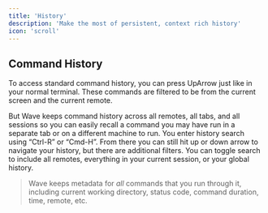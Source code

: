 ```yaml
---
title: 'History'
description: 'Make the most of persistent, context rich history'
icon: 'scroll'
---
```


## Command History
To access standard command history, you can press UpArrow just like in your normal terminal. These commands are filtered to be from the current screen and the current remote.

But Wave keeps command history across all remotes, all tabs, and all sessions so you can easily recall a command you may have run in a separate tab or on a different machine to run. You enter history search using “Ctrl-R” or “Cmd-H”. From there you can still hit up or down arrow to navigate your history, but there are additional filters. You can toggle search to include all remotes, everything in your current session, or your global history.

> Wave keeps metadata for *all* commands that you run through it, including current working directory, status code, command duration, time, remote, etc.
